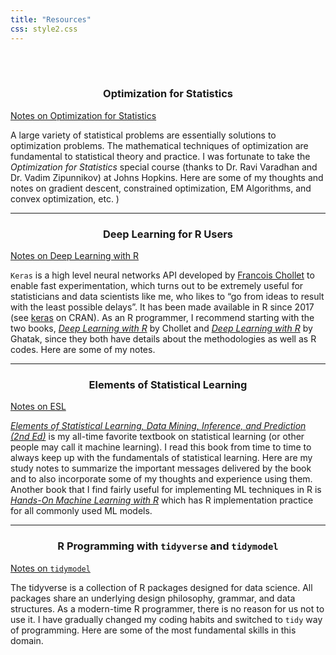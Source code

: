 ```yaml
---
title: "Resources"
css: style2.css
---
```

<link rel="stylesheet" href="academicons/css/academicons.min.css"/>

<script>
  (function(i,s,o,g,r,a,m){i['GoogleAnalyticsObject']=r;i[r]=i[r]||function(){
  (i[r].q=i[r].q||[]).push(arguments)},i[r].l=1*new Date();a=s.createElement(o),
  m=s.getElementsByTagName(o)[0];a.async=1;a.src=g;m.parentNode.insertBefore(a,m)
  })(window,document,'script','https://www.google-analytics.com/analytics.js','ga');

  ga('create', 'UA-99094202-1', 'auto');
  ga('send', 'pageview');

</script>


<br>
<br>


<!-- - [Computing Club](compclub.html) -->

<!-- - [Teaching Experience](teaching.html) -->

<!-- - [Notes on Optimization for Statistics](optim.html) -->


<center> <h3>Optimization for Statistics</h3> </center>

[Notes on Optimization for Statistics](optim.html)

A large variety of statistical problems are essentially solutions to optimization problems. The mathematical techniques of optimization are fundamental to statistical theory and practice. I was fortunate to take the _Optimization for Statistics_ special course (thanks to Dr. Ravi Varadhan and Dr. Vadim Zipunnikov) at Johns Hopkins. Here are some of my thoughts and notes on gradient descent, constrained optimization, EM Algorithms, and convex optimization, etc.
)

---

<center> <h3>Deep Learning for R Users</h3> </center>

[Notes on Deep Learning with R](https://junruidi.github.io/DeepLearningWithR/Deep-Learning-with-R.html)

`Keras` is a high level neural networks API developed by [Francois Chollet](https://fchollet.com/) to enable fast experimentation, which turns out to be extremely useful for statisticians and data scientists like me, who likes to "go from ideas to result with the least possible delays". It has been made available in R since 2017 (see [keras](https://cloud.r-project.org/web/packages/keras/index.html) on CRAN). As an R programmer, I recommend starting with the two books, [_Deep Learning with R_](https://www.manning.com/books/deep-learning-with-r)  by Chollet and [_Deep Learning with R_](https://www.amazon.com/Deep-Learning-R-Abhijit-Ghatak/dp/9811358494) by Ghatak, since they both have details about the methodologies as well as R codes. Here are some of my notes. 

---

<center> <h3>Elements of Statistical Learning</h3> </center>

[Notes on ESL](https://github.com/junruidi/ESL/blob/main/ESL.pdf)


[_Elements of Statistical Learning, Data Mining, Inference, and Prediction (2nd Ed)_](https://web.stanford.edu/~hastie/ElemStatLearn/) is my all-time favorite textbook on statistical learning (or other people may call it machine learning). I read this book from time to time to always keep up with the fundamentals of statistical learning. Here are my study notes to summarize the important messages delivered by the book and to also incorporate some of my thoughts and experience using them. Another book that I find fairly useful for implementing ML techniques in R is [_Hands-On Machine Learning with R_](https://bradleyboehmke.github.io/HOML/) which has R implementation practice for all commonly used ML models.  

---
<center> <h3>R Programming with `tidyverse` and `tidymodel`</h3> </center>

[Notes on `tidymodel`](https://junruidi.github.io/AdvancedR/tidymodel.html)

The tidyverse is a collection of R packages designed for data science. All packages share an underlying design philosophy, grammar, and data structures. As a modern-time R programmer, there is no reason for us not to use it. I have gradually changed my coding habits and switched to `tidy` way of programming. Here are some of the most fundamental skills in this domain. 
